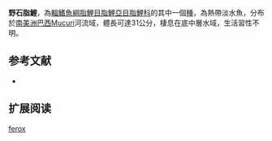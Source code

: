 {{Speciesbox
| status = NE
| status_system = IUCN3.1
| image = 
| genus = Brycon
| species = ferox
| authority = [[Steindachner|Steindachner]], 1877
| synonyms = 
}}
'''野石脂鯉'''，為[[輻鰭魚綱|輻鰭魚綱]][[脂鯉目|脂鯉目]][[脂鯉亞目|脂鯉亞目]][[脂鯉科|脂鯉科]]的其中一個[[種|種]]，為熱帶淡水魚，分布於[[南美洲|南美洲]][[巴西|巴西]]Mucuri河流域，體長可達31公分，棲息在底中層水域，生活習性不明。

==参考文献==
{{refbegin}}
*{{FishBase_species|genus=Brycon|species=ferox|year=2013|month=11}}
{{refend}}

== 扩展阅读 ==
{{refbegin}}
{{wikispecies-inline|Brycon ferox|野石脂鯉}}
{{refend}}
{{Taxonbar|from=Q5533528}}

[[Category:石脂鯉屬|ferox]]


{{魚類小作品}}